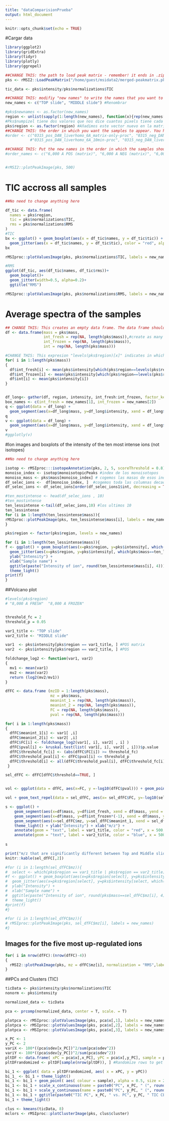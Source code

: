 ```yaml
---
title: "dataComparisionPrueba"
output: html_document
---
```


```r
knitr::opts_chunk$set(echo = TRUE)
```

#Cargar data
```r
library(ggplot2)
library(gridExtra)
library(tidyr)
library(plotly)
library(ggrepel)

##CHANGE THIS: the path to load peak matrix - remember! it ends in .zip if generated with rMSIproc, and ends in .pkmat if generated with rMSI2
pks <- rMSI2::LoadPeakMatrix("/home/guest/msidata2/merged-peakmatrix.pkmat")

tic_data <- pks$intensity/pks$normalizations$TIC

##CHANGE THIS: modifiy "new names" to write the names that you want to see appearing as the name of tha sample. IMPORTANT! The order has to be the same as in pks$names. You can print pks$names in the console to see what it is the original order
new_names <- c("TOP slide", "MIDDLE slide") #Renombrar

#pks$newnames <- as.factor(new_names)
region <- unlist(sapply(1:length(new_names), function(x){rep(new_names[x], pks$numPixels[x])})) #vector 
#Pks$numpizel tiene dos valores que nos dice cuantos pixels tiene cada muestra, la Top 16231 ptiene y la Middle tiene 17705 p 
pks$region <- as.factor(region) #Añadimos este vector nuevo en la matrix, para que me diga cada pixel a cual corresponde si ha middle o top. 
##CHANGE THIS: the order in which you want the samples to appear. You have to do that by using the names that appear in pks$names
#order <- c("0315_pos_DAN_liverhomo_6A_matrix-only-proc", "0315_neg_DAN_liverhomo_6A_matrix-only-proc",
           #"0315_pos_DAN_liverhomo_6A_10min-proc", "0315_neg_DAN_liverhomo_6A_10min-proc")

##CHANGE THIS: Put the new names in the order in which the samples should appear
#order_names <- c("6,000 A POS (matrix)", "6,000 A NEG (matrix)", "6,000 A POS", "6,000 A NEG")


#rMSI2::plotPeakImage(pks, 500)
```

# TIC accross all samples
```r

##No need to change anything here

df_tic <- data.frame(
  names = pks$region,
  tic = pks$normalizations$TIC,
  rms = pks$normalizations$RMS
)
#TIC
bx <- ggplot() + geom_boxplot(aes(x = df_tic$names, y = df_tic$tic)) + xlab("Thickness in nm") + ylab("Total intensity") +
  geom_jitter(aes(x = df_tic$names, y = df_tic$tic), color = "red", alpha = 0.2, size = 0.4) + ggtitle("Total TIC")
bx

rMSIproc::plotValuesImage(pks, pks$normalizations$TIC, labels = new_names, scale_title = "Total TIC in each pixel")

#RMS
ggplot(df_tic, aes(df_tic$names, df_tic$rms))+
  geom_boxplot()+
  geom_jitter(width=0.5, alpha=0.2)+
  ggtitle("RMS")

rMSIproc::plotValuesImage(pks, pks$normalizations$RMS, labels = new_names, scale_title = "RMS")

```

# Average spectra of the samples
```r
## CHANGE THIS: This creates an empty data frame. The data frame should have as many columns with "int" as samples you want to compare, plus one for the total intensity (in this examples, there were 6 samples to compare)
df <- data.frame(mass = pks$mass,
                 int_fresh = rep(NA, length(pks$mass)),#create as many of these columns as samples you have
                 int_frozen = rep(NA, length(pks$mass)),
                 int = rep(NA, length(pks$mass)))

#CHANGE THIS: This expresion "levels(pks$region)[x]" indicates in which order the sample was in the original peak matrix. In this example, the sample that we want to appear first (40 sec _ 1) appeared in the 6th position in pks$names. Change the "x" in "levels(pks$region)[x]" accordingly
for( i in 1:length(pks$mass))
{
  df$int_fresh[i] <- mean(pks$intensity[which(pks$region==levels(pks$region)[1]), i]) 
  df$int_frozen[i] <- mean(pks$intensity[which(pks$region==levels(pks$region)[2]), i])
  df$int[i] <- mean(pks$intensity[i])
}


df_long<- gather(df, region, intensity, int_fresh:int_frozen, factor_key=TRUE)
box_names <- c(int_fresh = new_names[1], int_frozen = new_names[2])
q <- ggplot(data = df_long) +
  geom_segment(aes(x=df_long$mass, y=df_long$intensity, xend = df_long$mass, yend = 0)) + theme_light() + ylab("Intensity") + xlab("m/z") + facet_grid(df_long$region ~ ., labeller = as_labeller(box_names))
q 
v <- ggplot(data = df_long) +
  geom_segment(aes(x=df_long$mass, y=df_long$intensity, xend = df_long$mass, yend = 0)) + theme_light() + ylab("Intensity") + xlab("m/z") + facet_grid(~df_long$region , labeller = as_labeller(box_names))
v 
#ggplotly(v)
```
#Ion images and boxplots of the intensity of the ten most intense ions (not isotopes)
```r
##No need to change anything here

isotop <- rMSIproc:::isotopeAnnotation(pks, 2, 5, scoreThreshold = 0.8)
monoiso_index <- isotop$monoisotopicPeaks #index de los monoisotopos
monoiso_mass <- pks$mass[monoiso_index] # cogemos las masas de esos index
df_selec_ions <-  df[monoiso_index, ]  #cogemos toda las columnas decada una de las masas 
df_selec_ions <- df_selec_ions[order(df_selec_ions1$int, decreasing = TRUE),] #ordenamos de mas intenso a menos

#ten_mostintense <- head(df_selec_ions , 10)
#ten_mostintense
ten_lessintense <-tail(df_selec_ions,10) #los ultimos 10
ten_lessintense
for (i in 1:length(ten_lessintense$mass)){
rMSIproc::plotPeakImage(pks, ten_lessintense$mass[i], labels = new_names)
}

pks$region <- factor(pks$region, levels = new_names)

for (i in 1:length(ten_lessintense$mass)){
f <- ggplot() + geom_boxplot(aes(x=pks$region, y=pks$intensity[, which(pks$mass==ten_lessintense$mass[i])])) +
  geom_jitter(aes(x=pks$region, y=pks$intensity[, which(pks$mass==ten_lessintense$mass[i])]), color = "blue", size = 0.4, alpha = 0.2) +
  ylab("Intensity") +
  xlab("Sample name") +
  ggtitle(paste("Intensity of ion", round(ten_lessintense$mass[i], 4))) +
  theme_light()
print(f)
}
```

##Volcano plot 
```r
#levels(pks$region)
# "8,000 A FRESH"  "8,000 A FROZEN"  


threshold_fc = 2
threshold_p = 0.05

var1_title <- "TOP slide"
var2_title <- "MIDDLE slide"

var1  <- pks$intensity[pks$region == var1_title, ] #POS matrix
var2  <- pks$intensity[pks$region == var2_title, ] #POS

foldchange_log2 <- function(var1, var2)
{
  mv1 <- mean(var1)
  mv2 <- mean(var2)
  return (log2(mv2/mv1))
}

dfFC <- data.frame (mzID = 1:length(pks$mass),
                    mz = pks$mass,
                    meanint_1 = rep(NA, length(pks$mass)),
                    meanint_2 = rep(NA, length(pks$mass)),
                    FC = rep(NA, length(pks$mass)),
                    pval = rep(NA, length(pks$mass)))

for( i in 1:length(pks$mass))
{
  dfFC$meanint_1[i] <- var1[ ,i]
  dfFC$meanint_2[i] <- var2[ ,i]
  dfFC$FC[i] <- foldchange_log2(var1[, i], var2[ , i] )
  dfFC$pval[i] <- kruskal.test(list( var1[, i], var2[ , i]))$p.value
  dfFC$threshold_fc[i] <- (abs(dfFC$FC[i]) >= threshold_fc)
  dfFC$threshold_pval[i] <- dfFC$pval[i] <= threshold_p
  dfFC$threshold[i] <- all(dfFC$threshold_pval[i], dfFC$threshold_fc[i])
 }

sel_dfFC <- dfFC[dfFC$threshold==TRUE, ]


vol <- ggplot(data = dfFC, aes(x=FC, y =-log10(dfFC$pval))) + geom_point(aes(colour=dfFC$threshold, mapping = pks$mass), alpha=0.75, size=1.75) + theme_light() + xlab("fold change") + ylab("-log10 p-value") + ggtitle(paste("Volcano plot:", var1_title,  "(left) vs", var2_title, "(right)")) + scale_color_discrete(name = "Threshold")

vol + geom_text_repel(data = sel_dfFC, aes(x= sel_dfFC$FC, y=-log10(sel_dfFC$pval), label = round(sel_dfFC$mz, 4)), colour = "grey")

s <- ggplot() +
    geom_segment(aes(x=df$mass, y=df$int_fresh, xend = df$mass, yend = 0), colour = "red") + 
    geom_segment(aes(x=df$mass, y=df$int_frozen*(-1), xend = df$mass, yend = 0), colour = "blue") +
    geom_segment(aes(x=sel_dfFC$mz, y=sel_dfFC$meanint_1, xend = sel_dfFC$mz, yend = 0), colour = "green") + 
    theme_light() + ylab("Intensity") + xlab("m/z") +
    annotate(geom = "text", label = var1_title, color = "red", x = 500, y = max(df$int_fresh)) + 
    annotate(geom = "text", label = var2_title, color = "blue", x = 500, y = min(df$int_frozen * (-1)))
  
s

print("m/z that are significantly different between Top and Middle slide")
knitr::kable(sel_dfFC[,2])

#for (i in 1:length(sel_dfFC$mz)){
#  select <- which(pks$region == var1_title | pks$region == var2_title) 
#f <- ggplot() + geom_boxplot(aes(x=pks$region[select], y=pks$intensity[select, which(pks$mass==sel_dfFC$mz[i])])) +
#  geom_jitter(aes(x=pks$region[select], y=pks$intensity[select, which(pks$mass==sel_dfFC$mz[i])]), color = "blue", size = 0.4, alpha = 0.2) +
#  ylab("Intensity") +
#  xlab("Sample name") +
#  ggtitle(paste("Intensity of ion", round(pks$mass==sel_dfFC$mz[i], 4))) +
#  theme_light()
#print(f)
#}

#for (i in 1:length(sel_dfFC$mz)){
# rMSIproc::plotPeakImage(pks, sel_dfFC$mz[i], labels = new_names)
#}


```
## Images for the five most up-regulated ions
```r
for( i in nrow(dfFC):(nrow(dfFC)-4))
{
  rMSI2::plotPeakImage(pks, mz = dfFC$mz[i], normalization = "RMS",labels = new_names)
}
```
##PCs and Clusters (TIC)
```r
ticData <- pks$intensity/pks$normalizations$TIC
nonorm <- pks$intensity

normalized_data <- ticData

pca <- prcomp(normalized_data, center = T, scale. = T)

plotpca <- rMSIproc::plotValuesImage(pks, pca$x[,1], labels = new_names, scale_title = "TIC PC1")
plotpca <- rMSIproc::plotValuesImage(pks, pca$x[,2], labels = new_names, scale_title = "TIC PC2")
plotpca <- rMSIproc::plotValuesImage(pks, pca$x[,3], labels = new_names, scale_title = "TIC PC3")

x_PC <- 1
y_PC <- 2
variX <- 100*((pca$sdev[x_PC])^2/sum(pca$sdev^2))
variY <- 100*((pca$sdev[y_PC])^2/sum(pca$sdev^2))
pltDF <- data.frame( xPC = pca$x[,x_PC], yPC = pca$x[,y_PC], sample = pks$region)
pltDFrandomized <- pltDF[sample(nrow(pltDF)), ] #Randomize rows to get a better plot

bi_1 <- ggplot( data = pltDFrandomized, aes( x = xPC, y = yPC))
bi_1_ <- bi_1 + theme_light()
bi_1 <- bi_1 + geom_point( aes( colour = sample), alpha = 0.5, size = 2)
bi_1 <- bi_1 + scale_x_continuous(name = paste0("PC", x_PC, " (", round(variX, digits = 2), "%)"))
bi_1 <- bi_1 + scale_y_continuous(name = paste0("PC", y_PC, " (", round(variY, digits = 2), "%)"))
bi_1 <- bi_1 + ggtitle(paste0("TIC PC", x_PC, " vs. PC", y_PC, " TIC CENTER SCALE TRUE"))
bi_1 + theme_light()

clus <- kmeans(ticData, 8)
mclors <- rMSIproc::plotClusterImage(pks, clus$cluster)

```